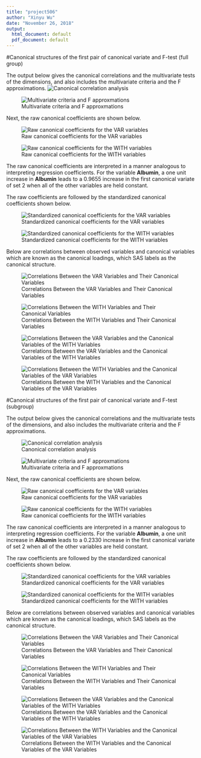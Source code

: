 ---
title: "project506"
author: "Xinyu Wu"
date: "November 26, 2018"
output:
  html_document: default
  pdf_document: default
---

#Canonical structures of the first pair of canonical variate and F-test (full group)

The output below gives the canonical correlations and the multivariate tests of the dimensions, and also includes the multivariate criteria and the F approximations.
![Canonical correlation analysis](./f9.png)

![Multivariate criteria and F approxmations](./f10.png)

Next, the raw canonical coefficients are shown below.

![Raw canonical coefficients for the VAR variables](./f1.png)

![Raw canonical coefficients for the WITH variables](./f2.png)

The raw canonical coefficients are interpreted in a manner analogous to interpreting regression coefficients. For the variable **Albumin**, a one unit increase in **Albumin** leads to a 0.9655 increase in the first canonical variate of set 2 when all of the other variables are held constant. 


The raw coefficients are followed by the standardized canonical coefficients shown below. 

![Standardized canonical coefficients for the VAR variables](./f3.png)

![Standardized canonical coefficients for the WITH variables](./f4.png)

Below are correlations between observed variables and canonical variables which are known as the canonical loadings, which SAS labels as the canonical structure.

![Correlations Between the VAR Variables and Their Canonical Variables](./f5.png)

![Correlations Between the WITH Variables and Their Canonical Variables](./f6.png)

![Correlations Between the VAR Variables and the Canonical Variables of the WITH Variables](./f7.png)

![Correlations Between the WITH Variables and the Canonical Variables of the VAR Variables](./f8.png)



#Canonical structures of the first pair of canonical variate and F-test (subgroup)

The output below gives the canonical correlations and the multivariate tests of the dimensions, and also includes the multivariate criteria and the F approximations.

![Canonical correlation analysis](./s9.png)

![Multivariate criteria and F approxmations](./s10.png)

Next, the raw canonical coefficients are shown below.

![Raw canonical coefficients for the VAR variables](./s1.png)

![Raw canonical coefficients for the WITH variables](./s2.png)

The raw canonical coefficients are interpreted in a manner analogous to interpreting regression coefficients. For the variable **Albumin**, a one unit increase in **Albumin** leads to a 0.2330 increase in the first canonical variate of set 2 when all of the other variables are held constant. 


The raw coefficients are followed by the standardized canonical coefficients shown below. 

![Standardized canonical coefficients for the VAR variables](./s3.png)

![Standardized canonical coefficients for the WITH variables](./s4.png)

Below are correlations between observed variables and canonical variables which are known as the canonical loadings, which SAS labels as the canonical structure.

![Correlations Between the VAR Variables and Their Canonical Variables](./s5.png)

![Correlations Between the WITH Variables and Their Canonical Variables](./s6.png)

![Correlations Between the VAR Variables and the Canonical Variables of the WITH Variables](./s7.png)

![Correlations Between the WITH Variables and the Canonical Variables of the VAR Variables](./s8.png)